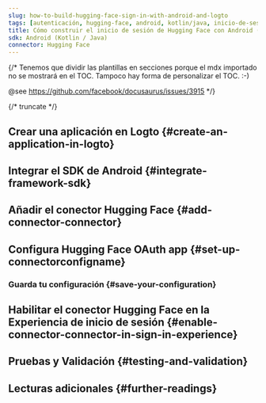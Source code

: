 ```yaml
---
slug: how-to-build-hugging-face-sign-in-with-android-and-logto
tags: [autenticación, hugging-face, android, kotlin/java, inicio-de-sesión-social, inicio-de-sesión, login]
title: Cómo construir el inicio de sesión de Hugging Face con Android (Kotlin / Java)
sdk: Android (Kotlin / Java)
connector: Hugging Face
---
```


{/*
  Tenemos que dividir las plantillas en secciones porque el mdx importado no se mostrará en el TOC.
  Tampoco hay forma de personalizar el TOC. :-)

  @see https://github.com/facebook/docusaurus/issues/3915
*/}




{/* truncate */}

<Intro connector={connector} sdk="Android (Kotlin / Java)" link="https://developer.android.com" />

## Crear una aplicación en Logto \{#create-an-application-in-logto}

<CreateApplication type="Aplicación nativa" framework="Android" />

## Integrar el SDK de Android \{#integrate-framework-sdk}

<IntegrateSdk />

## Añadir el conector Hugging Face \{#add-connector-connector}

<AddSocialConnector connector={connector} framework="Android" />

## Configura Hugging Face OAuth app \{#set-up-connectorconfigname}

<ConnectorGuide />

### Guarda tu configuración \{#save-your-configuration}

<SaveYourConfiguration connector={connector} />

## Habilitar el conector Hugging Face en la Experiencia de inicio de sesión \{#enable-connector-connector-in-sign-in-experience}

<EnableSocialConnector connector={connector} />

## Pruebas y Validación \{#testing-and-validation}

<TestingAndValidation connector={connector} sdk="Android (Kotlin / Java)" />

## Lecturas adicionales \{#further-readings}

<FurtherReadings />